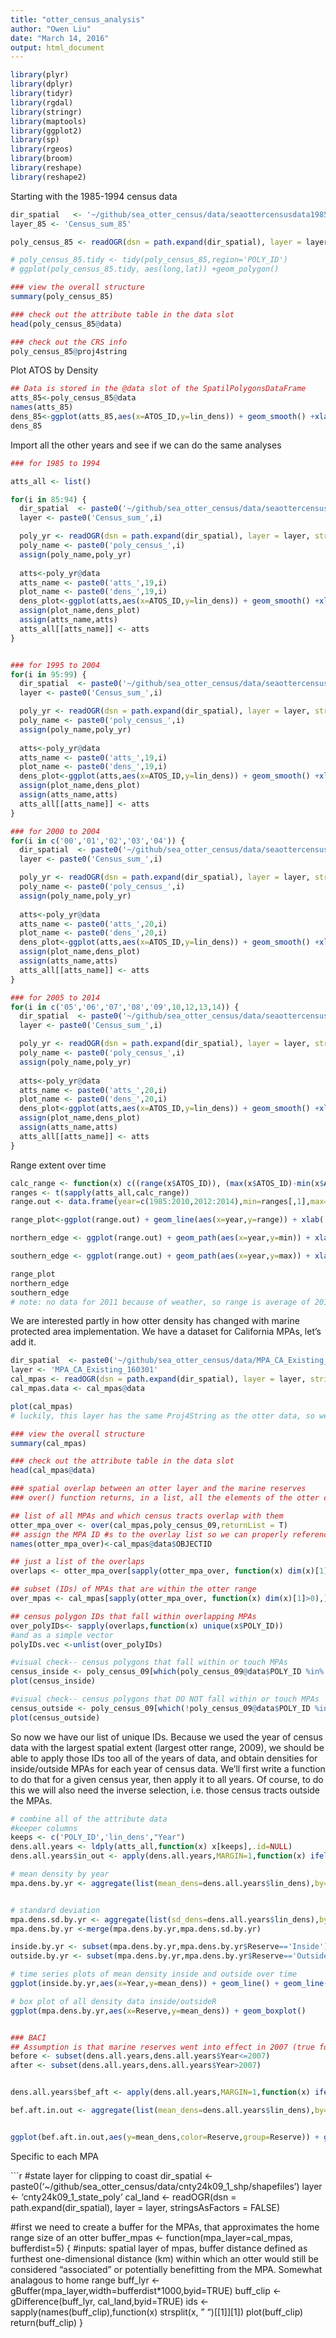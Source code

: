```yaml
---
title: "otter_census_analysis"
author: "Owen Liu"
date: "March 14, 2016"
output: html_document
---
```


```r
library(plyr)
library(dplyr)
library(tidyr)
library(rgdal)
library(stringr)
library(maptools)
library(ggplot2)
library(sp)
library(rgeos)
library(broom)
library(reshape)
library(reshape2)
```


Starting with the 1985-1994 census data
```r
dir_spatial   <- '~/github/sea_otter_census/data/seaottercensusdata1985_1994/sp85' 
layer_85 <- 'Census_sum_85'

poly_census_85 <- readOGR(dsn = path.expand(dir_spatial), layer = layer_85, stringsAsFactors = FALSE)

# poly_census_85.tidy <- tidy(poly_census_85,region='POLY_ID')
# ggplot(poly_census_85.tidy, aes(long,lat)) +geom_polygon()
```


```r
### view the overall structure
summary(poly_census_85)

### check out the attribute table in the data slot
head(poly_census_85@data)

### check out the CRS info
poly_census_85@proj4string
```

Plot ATOS by Density
```r
## Data is stored in the @data slot of the SpatilPolygonsDataFrame
atts_85<-poly_census_85@data
names(atts_85)
dens_85<-ggplot(atts_85,aes(x=ATOS_ID,y=lin_dens)) + geom_smooth() +xlab('Census section (North to South)') +ylab('Density per km coastline') +ggtitle('Otter Density by Latitude')
dens_85
```

Import all the other years and see if we can do the same analyses
```r

### for 1985 to 1994

atts_all <- list()

for(i in 85:94) {
  dir_spatial  <- paste0('~/github/sea_otter_census/data/seaottercensusdata1985_1994/sp',i)
  layer <- paste0('Census_sum_',i)

  poly_yr <- readOGR(dsn = path.expand(dir_spatial), layer = layer, stringsAsFactors = FALSE)
  poly_name <- paste0('poly_census_',i)
  assign(poly_name,poly_yr)
  
  atts<-poly_yr@data
  atts_name <- paste0('atts_',19,i)
  plot_name <- paste0('dens_',19,i)
  dens_plot<-ggplot(atts,aes(x=ATOS_ID,y=lin_dens)) + geom_smooth() +xlab('Census section (North to South)') +ylab('Density per km coastline') +ggtitle(paste0('Otter Density by Latitude, Year: ',i)) +ylim(c(0,5))
  assign(plot_name,dens_plot)
  assign(atts_name,atts)
  atts_all[[atts_name]] <- atts
}


### for 1995 to 2004
for(i in 95:99) {
  dir_spatial  <- paste0('~/github/sea_otter_census/data/seaottercensusdata1995_2004/sp',i)
  layer <- paste0('Census_sum_',i)

  poly_yr <- readOGR(dsn = path.expand(dir_spatial), layer = layer, stringsAsFactors = FALSE)
  poly_name <- paste0('poly_census_',i)
  assign(poly_name,poly_yr)
  
  atts<-poly_yr@data
  atts_name <- paste0('atts_',19,i)
  plot_name <- paste0('dens_',19,i)
  dens_plot<-ggplot(atts,aes(x=ATOS_ID,y=lin_dens)) + geom_smooth() +xlab('Census section (North to South)') +ylab('Density per km coastline') +ggtitle(paste0('Otter Density by Latitude, Year: ',i)) +ylim(c(0,5))
  assign(plot_name,dens_plot)
  assign(atts_name,atts)
  atts_all[[atts_name]] <- atts
}

### for 2000 to 2004
for(i in c('00','01','02','03','04')) {
  dir_spatial  <- paste0('~/github/sea_otter_census/data/seaottercensusdata1995_2004/sp',i)
  layer <- paste0('Census_sum_',i)

  poly_yr <- readOGR(dsn = path.expand(dir_spatial), layer = layer, stringsAsFactors = FALSE)
  poly_name <- paste0('poly_census_',i)
  assign(poly_name,poly_yr)
  
  atts<-poly_yr@data
  atts_name <- paste0('atts_',20,i)
  plot_name <- paste0('dens_',20,i)
  dens_plot<-ggplot(atts,aes(x=ATOS_ID,y=lin_dens)) + geom_smooth() +xlab('Census section (North to South)') +ylab('Density per km coastline') +ggtitle(paste0('Otter Density by Latitude, Year: ',i)) +ylim(c(0,5))
  assign(plot_name,dens_plot)
  assign(atts_name,atts)
  atts_all[[atts_name]] <- atts
}

### for 2005 to 2014
for(i in c('05','06','07','08','09',10,12,13,14)) {
  dir_spatial  <- paste0('~/github/sea_otter_census/data/seaottercensusdata2005_2014/sp',i)
  layer <- paste0('Census_sum_',i)

  poly_yr <- readOGR(dsn = path.expand(dir_spatial), layer = layer, stringsAsFactors = FALSE)
  poly_name <- paste0('poly_census_',i)
  assign(poly_name,poly_yr)
  
  atts<-poly_yr@data
  atts_name <- paste0('atts_',20,i)
  plot_name <- paste0('dens_',20,i)
  dens_plot<-ggplot(atts,aes(x=ATOS_ID,y=lin_dens)) + geom_smooth() +xlab('Census section (North to South)') +ylab('Density per km coastline') +ggtitle(paste0('Otter Density by Latitude, Year: ',i)) +ylim(c(0,5))
  assign(plot_name,dens_plot)
  assign(atts_name,atts)
  atts_all[[atts_name]] <- atts
}
```

Range extent over time

```r
calc_range <- function(x) c((range(x$ATOS_ID)), (max(x$ATOS_ID)-min(x$ATOS_ID))/2)
ranges <- t(sapply(atts_all,calc_range))
range.out <- data.frame(year=c(1985:2010,2012:2014),min=ranges[,1],max=ranges[,2],range=ranges[,3])

range_plot<-ggplot(range.out) + geom_line(aes(x=year,y=range)) + xlab('Year')+ylab('Range Extent, km of coastline') +ggtitle('Total Range Extent by Year, 1985-2014')

northern_edge <- ggplot(range.out) + geom_path(aes(x=year,y=min)) + xlab('Year')+ylab('Northern Range Limit (most northerly ATOS point') +ggtitle('Northern Extent of Range by Year, 1985-2014') + scale_y_reverse()

southern_edge <- ggplot(range.out) + geom_path(aes(x=year,y=max)) + xlab('Year')+ylab('Southern Range Limit (most southerly ATOS point)') +ggtitle('Southern Extent of Range by Year, 1985-2014')

range_plot
northern_edge
southern_edge
# note: no data for 2011 because of weather, so range is average of 2013 and 2014

```


We are interested partly in how otter density has changed with marine protected area implementation.  We have a dataset for California MPAs, let's add it.

```r
dir_spatial  <- paste0('~/github/sea_otter_census/data/MPA_CA_Existing_160301')
layer <- 'MPA_CA_Existing_160301'
cal_mpas <- readOGR(dsn = path.expand(dir_spatial), layer = layer, stringsAsFactors = FALSE)
cal_mpas.data <- cal_mpas@data

plot(cal_mpas)
# luckily, this layer has the same Proj4String as the otter data, so we don't have to worry as much about spatial congruence of the layers

### view the overall structure
summary(cal_mpas)

### check out the attribute table in the data slot
head(cal_mpas@data)

### spatial overlap between an otter layer and the marine reserves
### over() function returns, in a list, all the elements of the otter census that touch or overlap any of the mpas, then we extract only the overlapping IDs and use the unique overlapping POLY_IDs as our index of otter census tracts that are associated with marine reserves.

## list of all MPAs and which census tracts overlap with them
otter_mpa_over <- over(cal_mpas,poly_census_09,returnList = T)
## assign the MPA ID #s to the overlay list so we can properly reference them later
names(otter_mpa_over)<-cal_mpas@data$OBJECTID

## just a list of the overlaps
overlaps <- otter_mpa_over[sapply(otter_mpa_over, function(x) dim(x)[1]) > 0]

## subset (IDs) of MPAs that are within the otter range
over_mpas <- cal_mpas[sapply(otter_mpa_over, function(x) dim(x)[1]>0),]

## census polygon IDs that fall within overlapping MPAs
over_polyIDs<- sapply(overlaps,function(x) unique(x$POLY_ID))
#and as a simple vector
polyIDs.vec <-unlist(over_polyIDs)

#visual check-- census polygons that fall within or touch MPAs
census_inside <- poly_census_09[which(poly_census_09@data$POLY_ID %in% polyIDs.vec),]
plot(census_inside)

#visual check-- census polygons that DO NOT fall within or touch MPAs
census_outside <- poly_census_09[which(!poly_census_09@data$POLY_ID %in% polyIDs.vec),]
plot(census_outside)


```

So now we have our list of unique IDs.  Because we used the year of census data with the largest spatial extent (largest otter range, 2009), we should be able to apply those IDs too all of the years of data, and obtain densities for inside/outside MPAs for each year of census data.  We'll first write a function to do that for a given census year, then apply it to all years.  Of course, to do this we will also need the inverse selection, i.e. those census tracts outside the MPAs.

```r

# combine all of the attribute data
#keeper columns
keeps <- c('POLY_ID','lin_dens',"Year")
dens.all.years <- ldply(atts_all,function(x) x[keeps],.id=NULL)
dens.all.years$in_out <- apply(dens.all.years,MARGIN=1,function(x) ifelse(x["POLY_ID"] %in% polyIDs.vec, 'Inside',"Outside"))

# mean density by year
mpa.dens.by.yr <- aggregate(list(mean_dens=dens.all.years$lin_dens),by=list(Year=dens.all.years$Year,Reserve=dens.all.years$in_out),FUN=mean)


# standard deviation
mpa.dens.sd.by.yr <- aggregate(list(sd_dens=dens.all.years$lin_dens),by=list(Year=dens.all.years$Year,Reserve=dens.all.years$in_out),FUN=sd)
mpa.dens.by.yr <-merge(mpa.dens.by.yr,mpa.dens.sd.by.yr)

inside.by.yr <- subset(mpa.dens.by.yr,mpa.dens.by.yr$Reserve=='Inside')
outside.by.yr <- subset(mpa.dens.by.yr,mpa.dens.by.yr$Reserve=='Outside')

# time series plots of mean density inside and outside over time
ggplot(inside.by.yr,aes(x=Year,y=mean_dens)) + geom_line() + geom_line(data=outside.by.yr, col='blue')

# box plot of all density data inside/outsideR
ggplot(mpa.dens.by.yr,aes(x=Reserve,y=mean_dens)) + geom_boxplot()


### BACI
## Assumption is that marine reserves went into effect in 2007 (true for most central coast MPAs)
before <- subset(dens.all.years,dens.all.years$Year<=2007)
after <- subset(dens.all.years,dens.all.years$Year>2007)


dens.all.years$bef_aft <- apply(dens.all.years,MARGIN=1,function(x) ifelse(x["Year"] < 2008, 'Before',"After"))

bef.aft.in.out <- aggregate(list(mean_dens=dens.all.years$lin_dens),by=list(Reserve=dens.all.years$in_out, Period=dens.all.years$bef_aft),FUN=mean)


ggplot(bef.aft.in.out,aes(y=mean_dens,color=Reserve,group=Reserve)) + geom_line(aes(x=Period)) +ylab('Mean Density')

```

Specific to each MPA

```r

#state layer for clipping to coast
dir_spatial  <- paste0('~/github/sea_otter_census/data/cnty24k09_1_shp/shapefiles')
layer <- 'cnty24k09_1_state_poly'
cal_land <- readOGR(dsn = path.expand(dir_spatial), layer = layer, stringsAsFactors = FALSE)

#first we need to create a buffer for the MPAs, that approximates the home range size of an otter
buffer_mpas <- function(mpa_layer=cal_mpas, bufferdist=5) {
    #inputs: spatial layer of mpas, buffer distance defined as furthest one-dimensional distance (km) within which an otter would still be considered "associated" or potentially benefitting from the MPA. Somewhat analagous to home range
  buff_lyr <- gBuffer(mpa_layer,width=bufferdist*1000,byid=TRUE)
  buff_clip <- gDifference(buff_lyr, cal_land,byid=TRUE)
  ids <- sapply(names(buff_clip),function(x) strsplit(x, " ")[[1]][1])
  plot(buff_clip)
  return(buff_clip)
}
